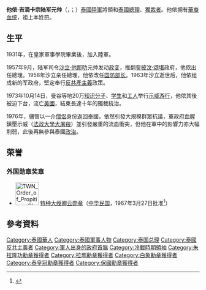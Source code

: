 {{noteTA
|G1 = Thai
}}
{{Infobox Officeholder
| name = 他侬·吉滴卡宗
| original_name = ถนอม กิตติขจร
| honorific-prefix = 泰国[[陆军元帅|陆军元帅]]
| honorific-suffix = [[朱拉隆功勋章|PChW]] [[拉玛勋章|SR]] [[白象勳章|MPCh]] [[泰皇冠勳章|MWM]]
| image = [[File:Thanom_Kittikachorn_(1911–2004)_(cropped).jpg|220px]]
| office = 第10任[[泰國總理列表|泰國總理]]
| term_start = 1963年12月9日
| term_end = 1973年10月14日
| monarch = [[拉玛九世|拉玛九世]]
| predecessor = [[沙立·他那叻|沙立·他那叻元帥]]
| successor = [[訕耶·探瑪塞|訕耶·探瑪塞]]
| term_start1 = 1958年1月1日
| term_end1 = 1958年10月20日
| monarch1 = [[拉玛九世|拉玛九世]]
| predecessor1 = [[乃朴·沙拉信|乃朴·沙拉信]]
| successor1 = [[沙立·他那叻|沙立·他那叻元帥]]
| office2 = 第32任泰國國防部長
| term_start2 = 1957年9月23日
| term_end2 = 1973年10月14日
| predecessor2 = [[鑾披汶·頌堪|鑾披汶·頌堪]]
| successor2 = {{link-en|他威·尊拉塞|Dawee Chullasapya}}
| birth_date = {{birth date|1911|8|11}}
| birth_place = [[File:Flag_of_Thailand_1855.svg|22px]] [[拉達那哥欣王國|暹羅]][[來興府|來興府]]{{link-en|達克城區|Mueang Tak District}}
| death_date = {{death date and age|2004|6|16|1911|8|11}}
| death_place = {{THA}}[[曼谷|曼谷]]
| spouse = Jongkol Thanad-rob
| party = 军人（1958-1968;1971-1973）<br />{{link-th|泰國國家社會黨|พรรคชาติสังคม}}（1957-1958）<br />{{link-th|泰國聯合人民黨|พรรคสหประชาไทย}}（1968-1971）
| religion = [[上座部佛教|上座部佛教]]
| signature = Thanom Kittikachorn Signature.svg
| rank = [[File:RTA_OF-10_(Field_Marshal).svg|15px]] 泰国[[陆军元帅|陆军元帅]] <br /> [[File:RTN_OF-10_(Admiral_of_the_Fleet).svg|15px]] 泰国[[海軍元帥|海軍元帥]] <br /> [[File:RTAF_OF-10_(Marshal_of_the_Royal_Thai_Air_Force).svg|15px]] 泰国[[空军元帅|空军元帅]]
| allegiance = {{flag|泰国}}
| branch = {{flagicon image|Flag of the Royal Thai Army.svg}} [[泰國皇家陸軍|泰國皇家陸軍]]
| serviceyears = 1929–1973
| commands = [[最高长官|最高长官]]
| battles = [[第二次泰法戰爭|第二次泰法戰爭]]<br />[[第二次世界大战|第二次世界大战]]
}}
'''他侬·吉滴卡宗陆军元帅'''（{{Thai|t=ถนอม กิตติขจร|r=Thanom Kittikachorn}}，{{IPA-th|tʰànɔ̌ːm kìttìkʰat͡ɕɔ̌ːn}}；{{bd|1911年|8月11日|2004年|6月16日|Kittikachorn, Thanom}}）[[泰國陸軍|泰國陸軍]]將領和[[泰國總理列表|泰國總理]]、[[獨裁者|獨裁者]]。他侬拥有[[海外華人|華裔]][[血统|血统]]，祖上本姓[[符姓|符]]。

==生平==
1931年，在皇家軍事學院畢業後，加入陸軍。

1957年9月，陆军司令[[沙立·他那叻|沙立·他那叻]]元帅发动[[政变|政变]]，推翻[[銮披汶·颂堪|銮披汶·颂堪]]政府，他侬出任總理。1958年沙立亲任總理，他侬改任[[国防部长|国防部长]]。1963年沙立逝世后，他侬组成新的军政府，堅定奉行[[反共產主義|反共產主義]]政策。

1973年10月14日，曼谷等地20万[[知识分子|知识分子]]、[[学生|学生]]和[[工人|工人]]举行[[1973年泰國學運|示威游行]]，他侬其後被迫下台，流亡[[美國|美國]]，結束長達十年的獨裁統治。

1976年，儘管以一介[[僧侶|僧侶]]身份返回泰國，依然引發大規模群眾抗議，軍政府血腥鎮壓示威（[[法政大學大屠殺|法政大學大屠殺]]）並引發嚴重的流血衝突，但他在軍中的影響力亦大幅削弱，此後再無參與泰國[[政治|政治]]。

==荣誉==
===外国勋章奖章===
* [[File:TWN_Order_of_Propitious_Clouds_1Class_BAR.svg|60px]] [[卿云勋章|特种大绶卿云勋章]]（[[中华民国|中华民国]]，1967年3月27日批准<ref>{{cite journal |title=總統令 |url=https://twinfo.ncl.edu.tw/tiqry/hypage.cgi?HYPAGE=search/merge_pdf.hpg&dtd_id=12&type=g&sysid=E0507539&jid=79007133&vol=56032800&page=%E9%A0%811 |journal=總統府公報 |publisher=總統府第三局 |volume=第1839號 |date=1967-03-28 |page=1页 |access-date=2021-09-07 |archive-date=2021-09-07 |archive-url=https://web.archive.org/web/20210907102054/https://twinfo.ncl.edu.tw/tiqry/hypage.cgi?HYPAGE=search%2Fmerge_pdf.hpg&dtd_id=12&type=g&sysid=E0507539&jid=79007133&vol=56032800&page=%E9%A0%811 |dead-url=no }}</ref>）

==參考資料==
{{reflist}}

{{start box}}
{{s-off}}
{{s-before|[[乃朴·沙拉信|乃朴·沙拉信]]上將}}
{{s-title|[[泰國總理列表|泰國總理]]|1958年}}
{{s-after|[[沙立·他那叻|沙立·他那叻]]元帥}}
{{s-before|[[沙立·他那叻|沙立·他那叻]]元帥}}
{{s-title|[[泰國總理列表|泰國總理]]|1963年-1973年}}
{{s-after|[[讪耶·探玛塞|讪耶·探玛塞]]}}
{{end box}}

{{泰国总理}}
{{泰國元帥}}
{{冷戰相關人物}}

{{Authority control}}
{{DEFAULTSORT:Kittikachorn, Thanom}}
[[Category:泰國華人|Category:泰國華人]]
[[Category:泰國軍事人物|Category:泰國軍事人物]]
[[Category:泰国总理|Category:泰国总理]]
[[Category:泰國反共主義者|Category:泰國反共主義者]]
[[Category:軍人出身的政府首腦|Category:軍人出身的政府首腦]]
[[Category:冷戰時期領袖|Category:冷戰時期領袖]]
[[Category:朱拉隆功勳章獲得者|Category:朱拉隆功勳章獲得者]]
[[Category:拉瑪勳章獲得者|Category:拉瑪勳章獲得者]]
[[Category:白象勳章獲得者|Category:白象勳章獲得者]]
[[Category:泰皇冠勳章獲得者|Category:泰皇冠勳章獲得者]]
[[Category:保國勳章獲得者|Category:保國勳章獲得者]]